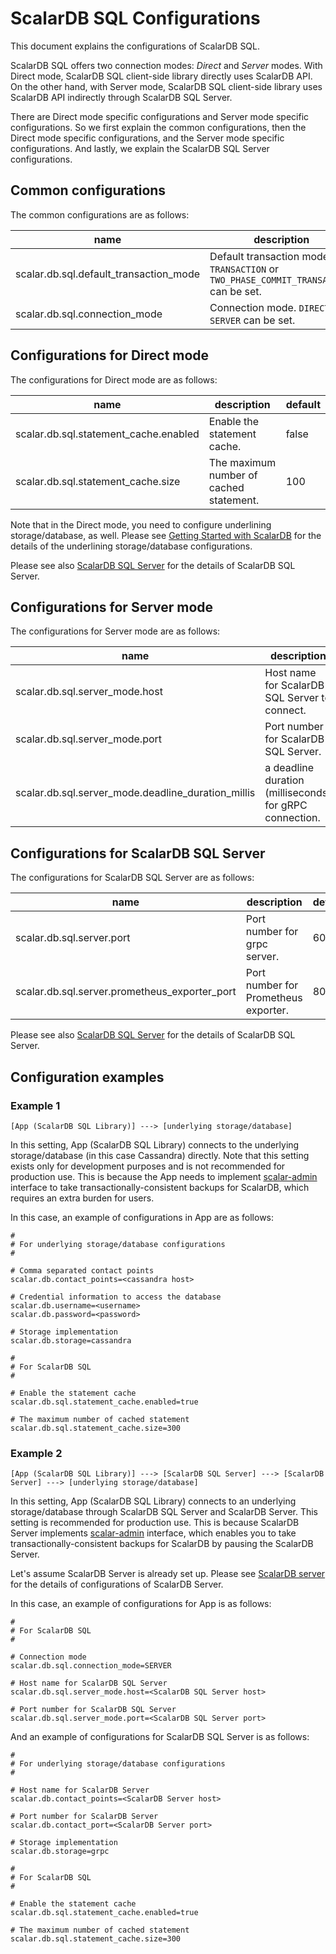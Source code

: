 # ScalarDB SQL Configurations

This document explains the configurations of ScalarDB SQL.

ScalarDB SQL offers two connection modes: *Direct* and *Server* modes.
With Direct mode, ScalarDB SQL client-side library directly uses ScalarDB API.
On the other hand, with Server mode, ScalarDB SQL client-side library uses ScalarDB API indirectly through ScalarDB SQL Server.

There are Direct mode specific configurations and Server mode specific configurations.
So we first explain the common configurations, then the Direct mode specific configurations, and the Server mode specific configurations.
And lastly, we explain the ScalarDB SQL Server configurations.

## Common configurations

The common configurations are as follows:

| name | description | default |
| ---- | ----------- | ------- |
| scalar.db.sql.default_transaction_mode | Default transaction mode. `TRANSACTION` or `TWO_PHASE_COMMIT_TRANSACTION` can be set. | TRANSACTION |
| scalar.db.sql.connection_mode | Connection mode. `DIRECT` or `SERVER` can be set. | DIRECT |

## Configurations for Direct mode

The configurations for Direct mode are as follows:

| name | description | default |
| ---- | ----------- | ------- |
| scalar.db.sql.statement_cache.enabled | Enable the statement cache. | false |
| scalar.db.sql.statement_cache.size | The maximum number of cached statement. | 100 |

Note that in the Direct mode, you need to configure underlining storage/database, as well.
Please see [Getting Started with ScalarDB](https://github.com/scalar-labs/scalardb/blob/master/docs/getting-started-with-scalardb.md) for the details of the underlining storage/database configurations.

Please see also [ScalarDB SQL Server](sql-server.mdx) for the details of ScalarDB SQL Server.

## Configurations for Server mode

The configurations for Server mode are as follows:

| name | description | default |
| ---- | ----------- | ------- |
| scalar.db.sql.server_mode.host | Host name for ScalarDB SQL Server to connect. | false |
| scalar.db.sql.server_mode.port | Port number for ScalarDB SQL Server. | 60052 |
| scalar.db.sql.server_mode.deadline_duration_millis | a deadline duration (milliseconds) for gRPC connection. | 60000 |

## Configurations for ScalarDB SQL Server

The configurations for ScalarDB SQL Server are as follows:

| name | description | default |
| ---- | ----------- | ------- |
| scalar.db.sql.server.port | Port number for grpc server. | 60052 |
| scalar.db.sql.server.prometheus_exporter_port | Port number for Prometheus exporter. | 8080 |

Please see also [ScalarDB SQL Server](sql-server.mdx) for the details of ScalarDB SQL Server. 

## Configuration examples

### Example 1

```
[App (ScalarDB SQL Library)] ---> [underlying storage/database]
```

In this setting, App (ScalarDB SQL Library) connects to the underlying storage/database (in this case Cassandra) directly.
Note that this setting exists only for development purposes and is not recommended for production use.
This is because the App needs to implement [scalar-admin](https://github.com/scalar-labs/scalar-admin) interface to take transactionally-consistent backups for ScalarDB, which requires an extra burden for users.

In this case, an example of configurations in App are as follows:
```properties
#
# For underlying storage/database configurations
#

# Comma separated contact points
scalar.db.contact_points=<cassandra host>

# Credential information to access the database
scalar.db.username=<username>
scalar.db.password=<password>

# Storage implementation
scalar.db.storage=cassandra

#
# For ScalarDB SQL
#

# Enable the statement cache
scalar.db.sql.statement_cache.enabled=true

# The maximum number of cached statement
scalar.db.sql.statement_cache.size=300
```

### Example 2

```
[App (ScalarDB SQL Library)] ---> [ScalarDB SQL Server] ---> [ScalarDB Server] ---> [underlying storage/database]
```

In this setting, App (ScalarDB SQL Library) connects to an underlying storage/database through ScalarDB SQL Server and ScalarDB Server.
This setting is recommended for production use.
This is because ScalarDB Server implements [scalar-admin](https://github.com/scalar-labs/scalar-admin) interface, which enables you to take transactionally-consistent backups for ScalarDB by pausing the ScalarDB Server.

Let's assume ScalarDB Server is already set up.
Please see [ScalarDB server](https://github.com/scalar-labs/scalardb/blob/master/docs/scalardb-server.md) for the details of configurations of ScalarDB Server.

In this case, an example of configurations for App is as follows:
```properties
#
# For ScalarDB SQL
#

# Connection mode
scalar.db.sql.connection_mode=SERVER

# Host name for ScalarDB SQL Server
scalar.db.sql.server_mode.host=<ScalarDB SQL Server host>

# Port number for ScalarDB SQL Server
scalar.db.sql.server_mode.port=<ScalarDB SQL Server port>
```

And an example of configurations for ScalarDB SQL Server is as follows:
```properties
#
# For underlying storage/database configurations
#

# Host name for ScalarDB Server
scalar.db.contact_points=<ScalarDB Server host>

# Port number for ScalarDB Server
scalar.db.contact_port=<ScalarDB Server port>

# Storage implementation
scalar.db.storage=grpc

#
# For ScalarDB SQL
#

# Enable the statement cache
scalar.db.sql.statement_cache.enabled=true

# The maximum number of cached statement
scalar.db.sql.statement_cache.size=300
```
